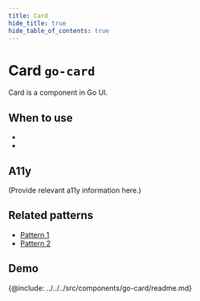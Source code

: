```yaml
---
title: Card
hide_title: true
hide_table_of_contents: true
---
```



# Card <span className="text-size-0">`go-card`</span>

<!-- Description -->

<div className="text-size-1">Card is a component in Go UI.</div>

## When to use

-
-

## A11y

(Provide relevant a11y information here.)

## Related patterns

<!-- Patterns that uses this component -->

- [Pattern 1](#)
- [Pattern 2](#)

<!-- Demos, tips, variations, use cases -->

## Demo

<Demo code={demoSource} />

<!-- API -->

{@include: ../../../src/components/go-card/readme.md}

